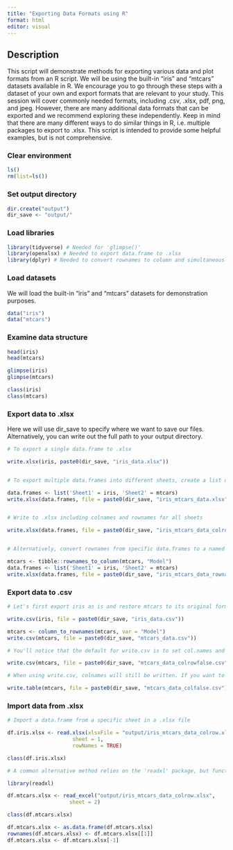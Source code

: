 ```yaml
---
title: "Exporting Data Formats using R"
format: html
editor: visual
---
```


## Description

This script will demonstrate methods for exporting various data and plot formats from an R script. We will be using the built-in "iris" and "mtcars" datasets available in R. We encourage you to go through these steps with a dataset of your own and export formats that are relevant to your study. This session will cover commonly needed formats, including .csv, .xlsx, pdf, png, and jpeg. However, there are many additional data formats that can be exported and we recommend exploring these independently. Keep in mind that there are many different ways to do similar things in R, i.e. multiple packages to export to .xlsx. This script is intended to provide some helpful examples, but is not comprehensive. 

### Clear environment

```r
ls()
rm(list=ls())
```

### Set output directory

```r
dir.create("output")
dir_save <- "output/"
```

### Load libraries

```r
library(tidyverse) # Needed for 'glimpse()'
library(openxlsx) # Needed to export data.frame to .xlsx
library(dplyr) # Needed to convert rownames to column and simultaneously delete rownames
```

### Load datasets 

We will load the built-in "iris" and "mtcars" datasets for demonstration purposes.

```r
data("iris")
data("mtcars")
```

### Examine data structure 

```r
head(iris)
head(mtcars)

glimpse(iris)
glimpse(mtcars)

class(iris)
class(mtcars)
```

### Export data to .xlsx

Here we will use dir_save to specify where we want to save our files. Alternatively, you can write out the full path to your output directory. 

```r
# To export a single data.frame to .xlsx 

write.xlsx(iris, paste0(dir_save, "iris_data.xlsx"))


# To export multiple data.frames into different sheets, create a list of data.frames to be used as the object for write.xlsx

data.frames <- list('Sheet1' = iris, 'Sheet2' = mtcars)
write.xlsx(data.frames, file = paste0(dir_save, "iris_mtcars_data.xlsx"))


# Write to .xlsx including colnames and rownames for all sheets

write.xlsx(data.frames, file = paste0(dir_save, "iris_mtcars_data_colrow.xlsx"), colNames = TRUE, rowNames = TRUE)


# Alternatively, convert rownames from specific data.frames to a named column and export without rownames

mtcars <- tibble::rownames_to_column(mtcars, "Model")
data.frames <- list('Sheet1' = iris, 'Sheet2' = mtcars)
write.xlsx(data.frames, file = paste0(dir_save, "iris_mtcars_data_rownamestocol.xlsx"))
```

### Export data to .csv

```r
# Let's first export iris as is and restore mtcars to its original format before exporting to .csv

write.csv(iris, file = paste0(dir_save, "iris_data.csv"))

mtcars <- column_to_rownames(mtcars, var = "Model")
write.csv(mtcars, file = paste0(dir_save, "mtcars_data.csv"))

# You'll notice that the default for write.csv is to set col.names and row.names = TRUE

write.csv(mtcars, file = paste0(dir_save, "mtcars_data_colrowfalse.csv"), col.names = FALSE, row.names = FALSE)

# When using write.csv, colnames will still be written. If you want to eliminate colnames, use write.table

write.table(mtcars, file = paste0(dir_save, "mtcars_data_colfalse.csv"), col.names = FALSE, row.names = FALSE)

```

### Import data from .xlsx

```r
# Import a data.frame from a specific sheet in a .xlsx file

df.iris.xlsx <- read.xlsx(xlsxFile = "output/iris_mtcars_data_colrow.xlsx",
                     sheet = 1,
                     rowNames = TRUE)

class(df.iris.xlsx)

# A common alternative method relies on the 'readxl' package, but functions differently

library(readxl)

df.mtcars.xlsx <- read_excel("output/iris_mtcars_data_colrow.xlsx",
                    sheet = 2)

class(df.mtcars.xlsx)

df.mtcars.xlsx <- as.data.frame(df.mtcars.xlsx)
rownames(df.mtcars.xlsx) <- df.mtcars.xlsx[[1]]
df.mtcars.xlsx <- df.mtcars.xlsx[-1]

```

